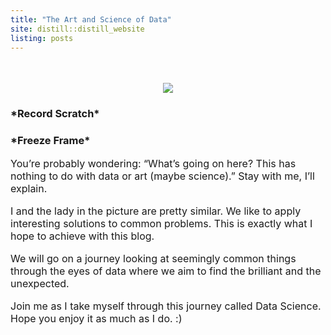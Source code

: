 ```yaml
---
title: "The Art and Science of Data"
site: distill::distill_website
listing: posts
---
```

<div style="text-align:center;margin-top:3.5em;">
![](assets/home.svg) 


</div>

### &#42;Record Scratch&#42;

### &#42;Freeze Frame&#42;
<div style="font-size:16px;">
You're probably wondering: "What's going on here? This has nothing to do with data or art (maybe science)." Stay with me, I'll explain.

I and the lady in the picture are pretty similar. We like to apply interesting solutions to common problems. This is exactly what I hope to achieve with this blog.

We will go on a journey looking at seemingly common things through the eyes of data where we aim to find the brilliant and the unexpected. 

Join me as I take myself through this journey called Data Science. Hope you enjoy it as much as I do. :)
</div>